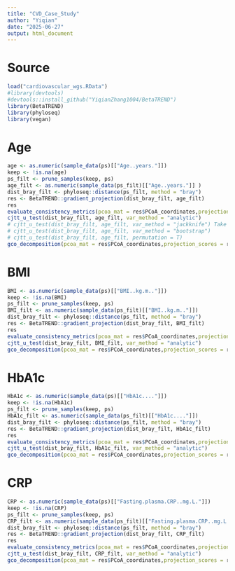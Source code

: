 ```yaml
---
title: "CVD_Case_Study"
author: "Yiqian"
date: "2025-06-27"
output: html_document
---
```

# Source
```r
load("cardiovascular_wgs.RData")
#library(devtools)
#devtools::install_github("YiqianZhang1004/BetaTREND")
library(BetaTREND)
library(phyloseq)
library(vegan)
```

# Age
```r
age <- as.numeric(sample_data(ps)[["Age..years."]])
keep <- !is.na(age)   
ps_filt <- prune_samples(keep, ps)  
age_filt <- as.numeric(sample_data(ps_filt)[["Age..years."]] )
dist_bray_filt <- phyloseq::distance(ps_filt, method = "bray")
res <- BetaTREND::gradient_projection(dist_bray_filt, age_filt)
res
evaluate_consistency_metrics(pcoa_mat = res$PCoA_coordinates,projection_scores = res$projection_scores,)
cjtt_u_test(dist_bray_filt, age_filt, var_method = "analytic")
# cjtt_u_test(dist_bray_filt, age_filt, var_method = "jackknife") Take too long
# cjtt_u_test(dist_bray_filt, age_filt, var_method = "bootstrap")
# cjtt_u_test(dist_bray_filt, age_filt, permutation = T)
gco_decomposition(pcoa_mat = res$PCoA_coordinates,projection_scores = res$projection_scores)
```

# BMI
```r
BMI <- as.numeric(sample_data(ps)[["BMI..kg.m.."]])
keep <- !is.na(BMI)   
ps_filt <- prune_samples(keep, ps)  
BMI_filt <- as.numeric(sample_data(ps_filt)[["BMI..kg.m.."]])
dist_bray_filt <- phyloseq::distance(ps_filt, method = "bray")
res <- BetaTREND::gradient_projection(dist_bray_filt, BMI_filt)
res
evaluate_consistency_metrics(pcoa_mat = res$PCoA_coordinates,projection_scores = res$projection_scores)
cjtt_u_test(dist_bray_filt, BMI_filt, var_method = "analytic")
gco_decomposition(pcoa_mat = res$PCoA_coordinates,projection_scores = res$projection_scores)
```

# HbA1c
```r
HbA1c <- as.numeric(sample_data(ps)[["HbA1c...."]])
keep <- !is.na(HbA1c)   
ps_filt <- prune_samples(keep, ps)  
HbA1c_filt <- as.numeric(sample_data(ps_filt)[["HbA1c...."]])
dist_bray_filt <- phyloseq::distance(ps_filt, method = "bray")
res <- BetaTREND::gradient_projection(dist_bray_filt, HbA1c_filt)
res
evaluate_consistency_metrics(pcoa_mat = res$PCoA_coordinates,projection_scores = res$projection_scores)
cjtt_u_test(dist_bray_filt, HbA1c_filt, var_method = "analytic")
gco_decomposition(pcoa_mat = res$PCoA_coordinates,projection_scores = res$projection_scores)
```

# CRP
```r
CRP <- as.numeric(sample_data(ps)[["Fasting.plasma.CRP..mg.L."]])
keep <- !is.na(CRP)   
ps_filt <- prune_samples(keep, ps)  
CRP_filt <- as.numeric(sample_data(ps_filt)[["Fasting.plasma.CRP..mg.L."]])
dist_bray_filt <- phyloseq::distance(ps_filt, method = "bray")
res <- BetaTREND::gradient_projection(dist_bray_filt, CRP_filt)
res
evaluate_consistency_metrics(pcoa_mat = res$PCoA_coordinates,projection_scores = res$projection_scores)
cjtt_u_test(dist_bray_filt, CRP_filt, var_method = "analytic")
gco_decomposition(pcoa_mat = res$PCoA_coordinates,projection_scores = res$projection_scores)
```